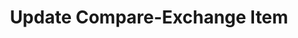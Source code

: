 ﻿---
title: "Update Compare-Exchange Item"
hide_table_of_contents: true
sidebar_label: "Update Compare-Exchange Item"
sidebar_position: 6
---




<LanguageSwitcher supportedLanguages={supportedLanguages} />

<LanguageContent language="csharp">
   <UpdateCmpXchgItemCsharp />
</LanguageContent>

<LanguageContent language="java">
   <UpdateCmpXchgItemJava />
</LanguageContent>

<LanguageContent language="nodejs">
   <UpdateCmpXchgItemNodejs />
</LanguageContent>

<!---
### Compare Exchange
- [Overview](../todo)
- [Create compare-exchange item](../todo)
- [Get compare-exchange item](../todo)
- [Delete compare-exchange item](../todo)
-->
